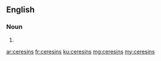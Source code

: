 ==English==

===Noun===
{{head|en|plural}}

# {{plural of|ceresin|lang=en}}

[[ar:ceresins]]
[[fr:ceresins]]
[[ku:ceresins]]
[[mg:ceresins]]
[[my:ceresins]]